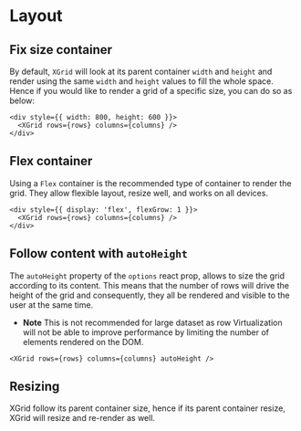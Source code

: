 
<Meta title="1. Docs/8. Layout " component={XGrid} />

# Layout

## Fix size container

By default, `XGrid` will look at its parent container `width` and `height` and render using the same `width` and `height` values to fill the whole space.
Hence if you would like to render a grid of a specific size, you can do so as below:

```tsx
<div style={{ width: 800, height: 600 }}>
  <XGrid rows={rows} columns={columns} />
</div>
```

## Flex container

Using a `Flex` container is the recommended type of container to render the grid. They allow flexible layout, resize well, and works on all devices.

```tsx
<div style={{ display: 'flex', flexGrow: 1 }}>
  <XGrid rows={rows} columns={columns} />
</div>
```

## Follow content with `autoHeight`

The `autoHeight` property of the `options` react prop, allows to size the grid according to its content.
This means that the number of rows will drive the height of the grid and consequently, they all be rendered and visible to the user at the same time.

- **Note** This is not recommended for large dataset as row Virtualization will not be able to improve performance
  by limiting the number of elements rendered on the DOM.

```tsx
<XGrid rows={rows} columns={columns} autoHeight />
```

## Resizing

XGrid follow its parent container size, hence if its parent container resize, XGrid will resize and re-render as well.

